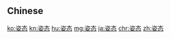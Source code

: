 {{also|姿態}}
==Chinese==
{{zh-see|姿態}}

[[ko:姿态]]
[[kn:姿态]]
[[hu:姿态]]
[[mg:姿态]]
[[ja:姿态]]
[[chr:姿态]]
[[zh:姿态]]